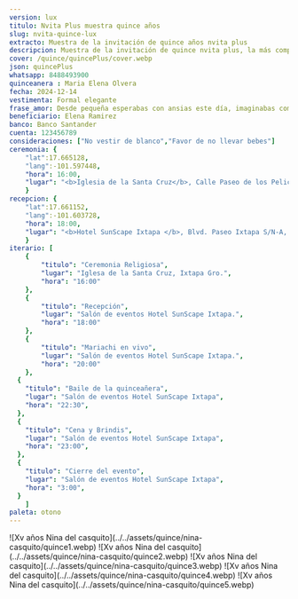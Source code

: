 ```yaml
---
version: lux
titulo: Nvita Plus muestra quince años
slug: nvita-quince-lux
extracto: Muestra de la invitación de quince años nvita plus
descripcion: Muestra de la invitación de quince nvita plus, la más completa de las invitaciones que te ofrecemos.
cover: /quince/quincePlus/cover.webp
json: quincePlus
whatsapp: 8488493900
quinceanera : Maria Elena Olvera
fecha: 2024-12-14
vestimenta: Formal elegante
frase_amor: Desde pequeña esperabas con ansias este día, imaginabas compartirlo con todas las personas que amas. Por fin llegó el día y es tal y como lo soñaste.
beneficiario: Elena Ramirez
banco: Banco Santander
cuenta: 123456789
consideraciones: ["No vestir de blanco","Favor de no llevar bebes"]
ceremonia: {
    "lat":17.665128, 
    "lang":-101.597448,
    "hora": 16:00,
    "lugar": "<b>Iglesia de la Santa Cruz</b>, Calle Paseo de los Pelicanos 40883, Ixtapa Gro. (frente a la Moraleja)"
    }
recepcion: {
    "lat":17.661152, 
    "lang":-101.603728,
    "hora": 18:00,
    "lugar": "<b>Hotel SunScape Ixtapa </b>, Blvd. Paseo Ixtapa S/N-A, 40884 Zihuatanejo, Gro Blvd. Paseo Ixtapa S/N-A, 40884 Zihuatanejo, Gro."
    }
iterario: [
    {
        "titulo": "Ceremonia Religiosa",
        "lugar": "Iglesa de la Santa Cruz, Ixtapa Gro.",
        "hora": "16:00"
    },
    {
        "titulo": "Recepción",
        "lugar": "Salón de eventos Hotel SunScape Ixtapa.",
        "hora": "18:00"
    },
    {
        "titulo": "Mariachi en vivo",
        "lugar": "Salón de eventos Hotel SunScape Ixtapa.",
        "hora": "20:00"
    },
  {
    "titulo": "Baile de la quinceañera",
    "lugar": "Salón de eventos Hotel SunScape Ixtapa",
    "hora": "22:30",
  },
  {
    "titulo": "Cena y Brindis",
    "lugar": "Salón de eventos Hotel SunScape Ixtapa",
    "hora": "23:00",
  },
  {
    "titulo": "Cierre del evento",
    "lugar": "Salón de eventos Hotel SunScape Ixtapa",
    "hora": "3:00",
  }
    ]
paleta: otono
---
```



  <Encabezados texto="Mis 15 años" />
  
  <ParrafosLibres texto="El anhelo de todo padre es ver a su hija transformarse de una niña feliz a una mujer segura de sí. Y más orgulloso no podría estar y por eso contigo quiero celebra." />
 
  <section class="grid contenido">
     <Audio src="/quince/quincePlus/quince-musica" />
  </section>
  
  <section class="grid contenido">
    <div class="conte-cartas">
           <Cartas icono="mdi:clipboard-text-date-outline" titulo="Fecha de mis XV años" fecha={frontmatter.fecha}/>
      <Cartas icono="mdi:list-status" titulo="Detalles" array={frontmatter.consideraciones}/>
      <Cartas icono="mdi:clothes-hanger" titulo="Código de vestimenta" codigo={frontmatter.vestimenta} />
    </div>
  </section>

  <section class="grid contenido">
    <Frase frase={frontmatter.frase_amor} />
  </section>


  <section class="grid pantalla">
       <Galeria>
    ![Xv años Nina del casquito](../../assets/quince/nina-casquito/quince1.webp)
    ![Xv años Nina del casquito](../../assets/quince/nina-casquito/quince2.webp)
    ![Xv años Nina del casquito](../../assets/quince/nina-casquito/quince3.webp)
    ![Xv años Nina del casquito](../../assets/quince/nina-casquito/quince4.webp)
    ![Xv años Nina del casquito](../../assets/quince/nina-casquito/quince5.webp)
    </Galeria>
  </section>

  <Encabezados  texto="El Lugar" />
  <section class="grid contenido fondo-mitad">
  <ParrafosLibres texto="Te compartimos la ubicación, te esperamos en la ceremonia religiosa y en
      la fiesta de XV años" />
    <div id="zigzag">
      <BloqueMapa
        encabezado="Ceremonia"
        dir={frontmatter.ceremonia.lugar}
        horario={frontmatter.ceremonia.hora}
        lat={frontmatter.ceremonia.lat}
        lng={frontmatter.ceremonia.lang}
        mapName="mapa1"
      />
      <BloqueMapa
        encabezado="Recepción"
        dir={frontmatter.recepcion.lugar}
        horario={frontmatter.recepcion.hora}
        lat={frontmatter.recepcion.lat}
        lng={frontmatter.recepcion.lang}
        mapName="mapa2"
      />
    </div>
  </section>

  <Encabezados texto="Itinerario" />
  <Itinerario listado={frontmatter.iterario} />

    
  <section class="grid contenido">
    <Regalos
      frase="El regalo más importante será tu presencia, te agradecemos si aparte nos deseas hacer un regalo en este día tan especial."
      beneficiario={frontmatter.beneficiario}
      banco={frontmatter.banco}
      cuenta={frontmatter.cuenta}
    />
  </section>

  <section class="grid contenido">
    <Contador fecha={frontmatter.fecha} />
  </section>

  <section>
    <Confirmacion whatsapp={frontmatter.whatsapp} dias_antes={7} version={frontmatter.version} client:load />
  </section>
 

   <Ventas costo="1290" stripe="https://buy.stripe.com/5kA8yN0VK2rxgF27su" version={frontmatter.version} tipo="quince" />